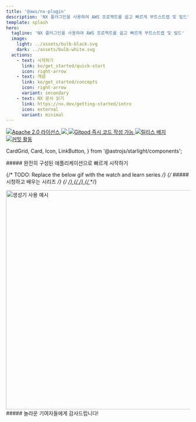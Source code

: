 ```yaml
---
title: '@aws/nx-plugin'
description: 'NX 플러그인을 사용하여 AWS 프로젝트를 쉽고 빠르게 부트스트랩 및 빌드'
template: splash
hero:
  tagline: 'NX 플러그인을 사용하여 AWS 프로젝트를 쉽고 빠르게 부트스트랩 및 빌드'
  image:
    light: ../assets/bulb-black.svg
    dark: ../assets/bulb-white.svg
  actions:
    - text: 시작하기
      link: ko/get_started/quick-start
      icon: right-arrow
    - text: 개념
      link: ko/get_started/concepts
      icon: right-arrow
      variant: secondary
    - text: NX 문서 읽기
      link: https://nx.dev/getting-started/intro
      icon: external
      variant: minimal
---
```




<p class="badges">
  <a href="https://opensource.org/licenses/Apache-2.0">
    <img
      src="https://img.shields.io/badge/License-Apache%202.0-yellowgreen.svg"
      alt="Apache 2.0 라이선스"
    />
  </a>
  <a href="https://codecov.io/gh/awslabs/nx-plugin-for-aws">
    <img src="https://codecov.io/gh/awslabs/nx-plugin-for-aws/graph/badge.svg?token=X27pgFfxuQ" />
  </a>
  <a href="https://gitpod.io/new/?workspaceClass=g1-large#https://github.com/awslabs/nx-plugin-for-aws">
    <img
      src="https://img.shields.io/badge/Gitpod-ready--to--code-blue?logo=gitpod"
      alt="Gitpod 즉시 코드 작성 가능"
    />
  </a>
  <a href="https://github.com/awslabs/nx-plugin-for-aws/actions/workflows/ci.yml">
    <img
      src="https://github.com/awslabs/nx-plugin-for-aws/actions/workflows/ci.yml/badge.svg"
      alt="릴리스 배지"
    />
  </a>
  <a href="https://github.com/awslabs/nx-plugin-for-aws/commits/main">
    <img
      src="https://img.shields.io/github/commit-activity/w/awslabs/nx-plugin-for-aws"
      alt="커밋 활동"
    />
  </a>
</p>

  CardGrid,
  Card,
  Icon,
  LinkButton,
} from '@astrojs/starlight/components';

<div class='container three-column grid-icons'>
##### 완전히 구성된 애플리케이션으로 빠르게 시작하기

<CardGrid className="foo">
  <Card title="프로젝트에 컴포넌트 추가">
    <Icon name="puzzle" size="100px"/>
  </Card>
  <Card title="코드 공유 및 원활한 협업">
    <Icon name="seti:bicep" size="100px"/>
  </Card>
  <Card title="프로젝트 자유롭게 커스터마이징">
    <Icon name="seti:config" size="100px"/>
  </Card>
</CardGrid>
</div>

<div class='container'>

{/* TODO: Replace the below gif with the watch and learn series */}
{/* ##### 시청하고 배우는 시리즈 */}
{/* <a href="/videos/course/overview"> */}
{/* <VideoPlayer link="https://www.youtube.com/watch?v=5u0Ds7wzUeI" /> */}
{/* </a> */}

<div style={{ width: '100%' }}>
  <Image
    style={{ margin: 'auto' }}
    src={websiteGeneratorGif}
    alt="생성기 사용 예시"
    width="800"
    height="600"
  />
</div>

</div>

<div class="container">
  ##### 놀라운 기여자들에게 감사드립니다!
  <ContributorList githubRepo="awslabs/nx-plugin-for-aws" />
</div>